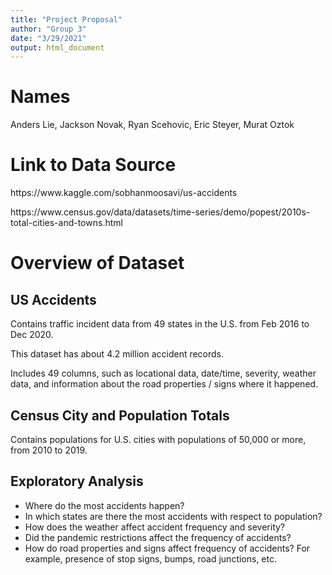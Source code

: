 ```yaml
---
title: "Project Proposal"
author: "Group 3"
date: "3/29/2021"
output: html_document
---
```


# Names
Anders Lie, Jackson Novak, Ryan Scehovic, Eric Steyer, Murat Oztok

# Link to Data Source
https://www.kaggle.com/sobhanmoosavi/us-accidents

https://www.census.gov/data/datasets/time-series/demo/popest/2010s-total-cities-and-towns.html

# Overview of Dataset

## US Accidents
Contains traffic incident data from 49 states in the U.S. from Feb 2016 to Dec 2020.

This dataset has about 4.2 million accident records.

Includes 49 columns, such as locational data, date/time, severity, weather data, and information about the road properties / signs where it happened.

## Census City and Population Totals
Contains populations for U.S. cities with populations of 50,000 or more, from 2010 to 2019.

## Exploratory Analysis
- Where do the most accidents happen?
- In which states are there the most accidents with respect to population?
- How does the weather affect accident frequency and severity?
- Did the pandemic restrictions affect the frequency of accidents?
- How do road properties and signs affect frequency of accidents? For example, presence of stop signs, bumps, road junctions, etc.